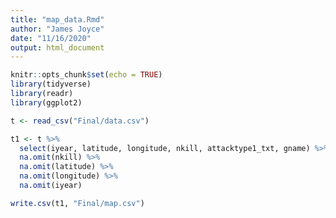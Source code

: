 ---
title: "map_data.Rmd"
author: "James Joyce"
date: "11/16/2020"
output: html_document
---

```{r setup, include=FALSE}
knitr::opts_chunk$set(echo = TRUE)
library(tidyverse)
library(readr)
library(ggplot2)
```

```{r}

t <- read_csv("Final/data.csv") 

t1 <- t %>%
  select(iyear, latitude, longitude, nkill, attacktype1_txt, gname) %>%
  na.omit(nkill) %>%
  na.omit(latitude) %>%
  na.omit(longitude) %>%
  na.omit(iyear) 

write.csv(t1, "Final/map.csv")

```